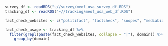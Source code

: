 ```r
survey_df <- readRDS("~//survey/meof_usa_survey_df.RDS")
tracking_df <- readRDS("~//tracking/meof_usa_web_df.RDS")
```


```r
fact_check_websites <- c("politifact", "factcheck", "snopes", "mediabiasfactcheck", "fullfact", "allsides", "poynter", "claimcheck")

fact_check_usage <- tracking_df %>%
  filter(grepl(paste(fact_check_websites, collapse = "|"), domain)) %>%
    group_by(domain) 
```


